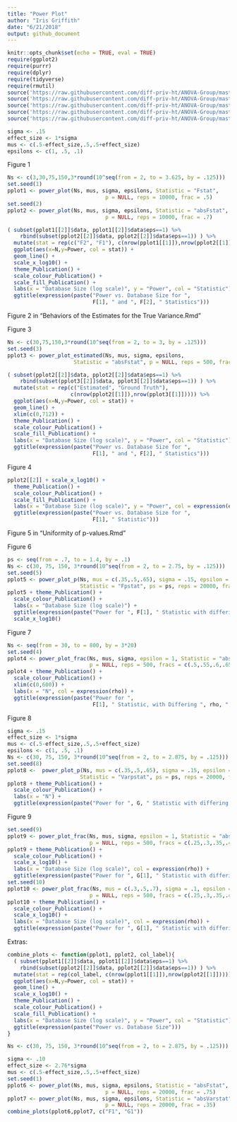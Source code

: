 ---
title: "Power Plot"
author: "Iris Griffith"
date: "6/21/2018"
output: github_document
---

```{r setup, include=FALSE}
knitr::opts_chunk$set(echo = TRUE, eval = TRUE)
require(ggplot2)
require(purrr)
require(dplyr)
require(tidyverse)
require(rmutil)
source('https://raw.githubusercontent.com/diff-priv-ht/ANOVA-Group/master/Code/R%20code/R/datagen.R?token=AeAa3YlvA4FuDWcBEb9zfFjtKAEktgOqks5bjh7iwA%3D%3D', echo=FALSE)
source('https://raw.githubusercontent.com/diff-priv-ht/ANOVA-Group/master/Code/R%20code/R/ggplot_theme.R?token=AeAa3Y14yJtVX39GdK5dfyZkEbs3M77Qks5bjh8qwA%3D%3D', echo=FALSE)
source('https://raw.githubusercontent.com/diff-priv-ht/ANOVA-Group/master/Code/R%20code/R/helpers.R?token=AeAa3b71_HFAGlkpAdQ3JYt6SoPat3TZks5bjh9NwA%3D%3D', echo=FALSE)
source('https://raw.githubusercontent.com/diff-priv-ht/ANOVA-Group/master/Code/R%20code/R/power_calc.R?token=AeAa3XDD7X9RgE7INdceLtzufMhKQLfTks5bjh9pwA%3D%3D', echo=FALSE)
source('https://raw.githubusercontent.com/diff-priv-ht/ANOVA-Group/master/Code/R%20code/R/stat_functions.R?token=AeAa3bvXCCClhPiibKASw6VCr8Ye4KVrks5bjh-AwA%3D%3D', echo=FALSE)
```

```{r}
sigma <- .15
effect_size <- 1*sigma
mus <- c(.5-effect_size,.5,.5+effect_size)
epsilons <- c(1, .5, .1)
```

Figure 1
```{r}
Ns <- c(3,30,75,150,3*round(10^seq(from = 2, to = 3.625, by = .125)))
set.seed(1)
pplot1 <- power_plot(Ns, mus, sigma, epsilons, Statistic = "Fstat",
                               p = NULL, reps = 10000, frac = .5)
set.seed(2)
pplot2 <- power_plot(Ns, mus, sigma, epsilons, Statistic = "absFstat",
                               p = NULL, reps = 10000, frac = .7)

( subset(pplot1[[2]]$data, pplot1[[2]]$data$eps==1) %>% 
    rbind(subset(pplot2[[2]]$data, pplot2[[2]]$data$eps==1)) ) %>%
  mutate(stat = rep(c("F2", "F1"), c(nrow(pplot1[[1]]),nrow(pplot2[[1]])))) %>%
  ggplot(aes(x=N,y=Power, col = stat)) +
  geom_line() +
  scale_x_log10() +
  theme_Publication() +
  scale_colour_Publication() +
  scale_fill_Publication() +
  labs(x = "Database Size (log scale)", y = "Power", col = "Statistic") +
  ggtitle(expression(paste("Power vs. Database Size for ",
                           F[1], " and ", F[2], " Statistics")))
```
Figure 2 in "Behaviors of the Estimates for the True Variance.Rmd"

Figure 3
```{r}
Ns <- c(30,75,150,3*round(10^seq(from = 2, to = 3, by = .125)))
set.seed(3)
pplot3 <- power_plot_estimated(Ns, mus, sigma, epsilons,
                     Statistic = "absFstat", p = NULL, reps = 500, frac = .7)

( subset(pplot2[[2]]$data, pplot2[[2]]$data$eps==1) %>% 
    rbind(subset(pplot3[[2]]$data, pplot3[[2]]$data$eps==1)) ) %>%
  mutate(stat = rep(c("Estimated", "Ground Truth"), 
                    c(nrow(pplot2[[1]]),nrow(pplot3[[1]])))) %>%
  ggplot(aes(x=N,y=Power, col = stat)) +
  geom_line() +
  xlim(c(0,712)) +
  theme_Publication() +
  scale_colour_Publication() +
  scale_fill_Publication() +
  labs(x = "Database Size (log scale)", y = "Power", col = "Statistic") +
  ggtitle(expression(paste("Power vs. Database Size for ",
                           F[1], " and ", F[2], " Statistics")))

```

Figure 4
```{r}
pplot2[[2]] + scale_x_log10() +
  theme_Publication() +
  scale_colour_Publication() +
  scale_fill_Publication() +
  labs(x = "Database Size (log scale)", y = "Power", col = expression(epsilon)) +
  ggtitle(expression(paste("Power vs. Database Size for ",
                           F[1], " Statistic")))
```

Figure 5 in "Uniformity of p-values.Rmd"

Figure 6
```{r}
ps <- seq(from = .7, to = 1.4, by = .1)
Ns <- c(30, 75, 150, 3*round(10^seq(from = 2, to = 2.75, by = .125)))
set.seed(5)
pplot5 <- power_plot_p(Ns, mus = c(.35,.5,.65), sigma = .15, epsilon = 1,
                       Statistic = "Fpstat", ps = ps, reps = 20000, frac = .7)
pplot5 + theme_Publication() + 
  scale_colour_Publication() +
  labs(x = "Database Size (log scale)") +
  ggtitle(expression(paste("Power for ", F[1], " Statistic with differing q"))) +
  scale_x_log10()
```

Figure 7
```{r}
Ns <- seq(from = 30, to = 800, by = 3*20)
set.seed(4)
pplot4 <- power_plot_frac(Ns, mus, sigma, epsilon = 1, Statistic = "absFstat",
                          p = NULL, reps = 500, fracs = c(.5,.55,.6,.65,.7,.75))
pplot4 + theme_Publication() + 
  scale_colour_Publication() +
  xlim(c(0,600)) +
  labs(x = "N", col = expression(rho)) +
  ggtitle(expression(paste("Power for ",
                           F[1], " Statistic, with Differing ", rho, ", using estimated ", sigma)))
```

Figure 8
```{r}
sigma <- .15
effect_size <- 1*sigma
mus <- c(.5-effect_size,.5,.5+effect_size)
epsilons <- c(1, .5, .1)
Ns <- c(30, 75, 150, 3*round(10^seq(from = 2, to = 2.875, by = .125)))
set.seed(8)
pplot8 <-  power_plot_p(Ns, mus = c(.35,.5,.65), sigma = .15, epsilon = 1,
                       Statistic = "Varpstat", ps = ps, reps = 20000, frac = .5)
pplot8 + theme_Publication() +
  scale_colour_Publication() +
  labs(x = "N") +
  ggtitle(expression(paste("Power for ", G, " Statistic with differing q")))
```

Figure 9
```{r}
set.seed(9)
pplot9 <- power_plot_frac(Ns, mus, sigma, epsilon = 1, Statistic = "absVarstat",
                          p = NULL, reps = 500, fracs = c(.25,.3,.35,.4,.45,.5))
pplot9 + theme_Publication() +
  scale_colour_Publication() +
  scale_x_log10() +
  labs(x = "Database Size (log scale)", col = expression(rho)) +
  ggtitle(expression(paste("Power for ", G[1], " Statistic with differing ", rho)))
set.seed(10)
pplot10 <- power_plot_frac(Ns, mus = c(.3,.5,.7), sigma = .1, epsilon = 1, Statistic = "absVarstat",
                          p = NULL, reps = 500, fracs = c(.25,.3,.35,.4,.45,.5))
pplot10 + theme_Publication() +
  scale_colour_Publication() +
  scale_x_log10() +
  labs(x = "Database Size (log scale)", col = expression(rho)) +
  ggtitle(expression(paste("Power for ", G[1], " Statistic with differing ", rho)))
```


Extras:

```{r}

combine_plots <- function(pplot1, pplot2, col_label){
  ( subset(pplot1[[2]]$data, pplot1[[2]]$data$eps==1) %>% 
    rbind(subset(pplot2[[2]]$data, pplot2[[2]]$data$eps==1)) ) %>%
  mutate(stat = rep(col_label, c(nrow(pplot1[[1]]),nrow(pplot2[[1]])))) %>%
  ggplot(aes(x=N,y=Power, col = stat)) +
  geom_line() +
  scale_x_log10() +
  theme_Publication() +
  scale_colour_Publication() +
  scale_fill_Publication() +
  labs(x = "Database Size (log scale)", y = "Power", col = "Statistic") +
  ggtitle(expression(paste("Power vs. Database Size")))
}
```


```{r}
Ns <- c(30, 75, 150, 3*round(10^seq(from = 2, to = 2.875, by = .125)))

sigma <- .10
effect_size <- 2.76*sigma
mus <- c(.5-effect_size,.5,.5+effect_size)
set.seed(1)
pplot6 <- power_plot(Ns, mus, sigma, epsilons, Statistic = "absFstat",
                               p = NULL, reps = 20000, frac = .75)
pplot7 <- power_plot(Ns, mus, sigma, epsilons, Statistic = "absVarstat",
                               p = NULL, reps = 20000, frac = .35)
combine_plots(pplot6,pplot7, c("F1", "G1"))
```
